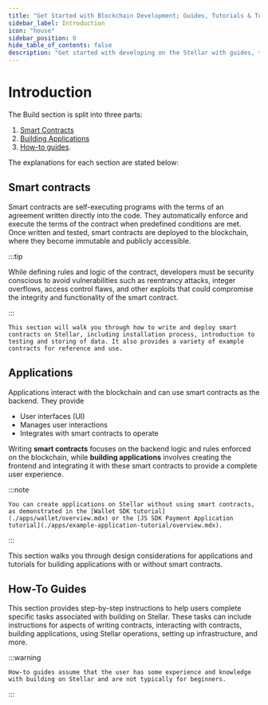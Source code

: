 ```yaml
---
title: "Get Started with Blockchain Development; Guides, Tutorials & Tools"
sidebar_label: Introduction
icon: "house"
sidebar_position: 0
hide_table_of_contents: false
description: "Get started with developing on the Stellar with guides, tutorials, tools, and resources. Learn how to write smart contracts, build applications, and more."
---
```


# Introduction

The Build section is split into three parts:

1. [Smart Contracts](/docs/build/smart-contracts)
2. [Building Applications](/docs/build/apps)
3. [How-to guides](/docs/build/guides).

The explanations for each section are stated below:

## Smart contracts

Smart contracts are self-executing programs with the terms of an agreement written directly into the code. They automatically enforce and execute the terms of the contract when predefined conditions are met. Once written and tested, smart contracts are deployed to the blockchain, where they become immutable and publicly accessible.

:::tip

While defining rules and logic of the contract, developers must be security conscious to avoid vulnerabilities such as reentrancy attacks, integer overflows, access control flaws, and other exploits that could compromise the integrity and functionality of the smart contract.

:::

    This section will walk you through how to write and deploy smart contracts on Stellar, including installation process, introduction to testing and storing of data. It also provides a variety of example contracts for reference and use.

## Applications

Applications interact with the blockchain and can use smart contracts as the backend. They provide

- User interfaces (UI)
- Manages user interactions
- Integrates with smart contracts to operate

Writing **smart contracts** focuses on the backend logic and rules enforced on the blockchain, while **building applications** involves creating the frontend and integrating it with these smart contracts to provide a complete user experience.

:::note

    You can create applications on Stellar without using smart contracts, as demonstrated in the [Wallet SDK tutorial](./apps/wallet/overview.mdx) or the [JS SDK Payment Application tutorial](./apps/example-application-tutorial/overview.mdx).

:::

This section walks you through design considerations for applications and tutorials for building applications with or without smart contracts.

## How-To Guides

This section provides step-by-step instructions to help users complete specific tasks associated with building on Stellar. These tasks can include instructions for aspects of writing contracts, interacting with contracts, building applications, using Stellar operations, setting up infrastructure, and more.

:::warning

    How-to guides assume that the user has some experience and knowledge with building on Stellar and are not typically for beginners.

:::
